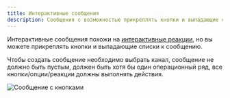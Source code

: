 ```yaml
---
title: Интерактивные сообщения
description: Сообщения с возможностью прикреплять кнопки и выпадающие списки
---
```


Интерактивные сообщения похожи на [интерактивные реакции](interactive-reactions.mdx), но вы можете прикреплять кнопки и выпадающие списки к сообщению.

Чтобы создать сообщение необходимо выбрать канал, сообщение не должно быть пустым, должен быть хотя бы один операционный ряд, все кнопки/опции/реакции должны выполнять действия.

![Сообщение с кнопками](../../static/img/interactive-messages-buttons-demo.png)
